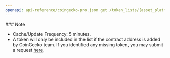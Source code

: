 ```yaml
---
openapi: api-reference/coingecko-pro.json get /token_lists/{asset_platform_id}/all.json
---
```


<Note>
  ### Note

  - Cache/Update Frequency: 5 minutes.
  - A token will only be included in the list if the contract address is added by CoinGecko team. If you identified any missing token, you may submit a request [here](https://support.coingecko.com/hc/en-us/requests/new).
</Note>